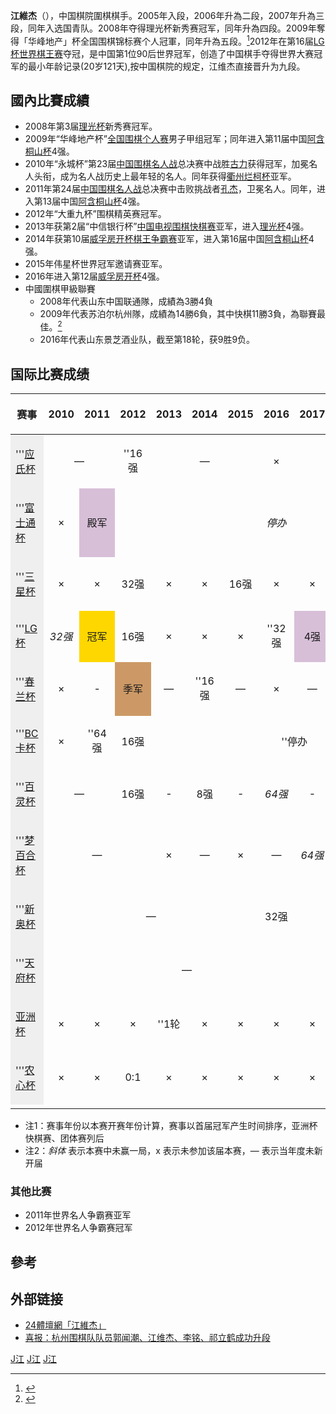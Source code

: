 {{Infobox Go player
| image = 
| 全名 = 江維杰
| 英文名 = Jiang Weijie
| 生於 = 1991年10月17日
| 出生地 = [[上海|上海]]
| 國籍 = {{PRC}}
| 師從 = [[马晓春|马晓春]]
| 學生 = 无
| 職業生涯 = 2005年至今
| 段位 = 九段
| 所屬 = [[中国棋院|中国棋院]]
}}
'''江維杰'''（{{bd|1991年|10月17日|catIdx=Jiang, Weijie}}），中国棋院圍棋棋手。2005年入段，2006年升為二段，2007年升為三段，同年入选国青队。2008年夺得理光杯新秀赛冠军，同年升為四段。2009年奪得「华峰地产」杯全国围棋锦标赛个人冠軍，同年升為五段。<ref>{{cite web|url=http://games.sports.cn/weiqiorg/news/2009-09-25/1886888.html|title=全国个人锦标赛承德收枰|access-date=2010-08-10|archive-date=2019-08-12|archive-url=https://web.archive.org/web/20190812090519/http://games.sports.cn/weiqiorg/news/2009-09-25/1886888.html|dead-url=no}}</ref>2012年在第16届[[LG杯世界棋王赛|LG杯世界棋王赛]]夺冠，是中国第1位90后世界冠军，创造了中国棋手夺得世界大赛冠军的最小年龄记录(20岁121天),按中国棋院的规定，江维杰直接晋升为九段。

== 國內比賽成績 ==
* 2008年第3届[[理光杯|理光杯]]新秀赛冠军。
* 2009年“华峰地产杯”[[全国围棋个人赛|全国围棋个人赛]]男子甲组冠军；同年进入第11届中国[[阿含桐山杯|阿含桐山杯]]4强。
* 2010年“永城杯”第23届[[中国围棋名人战|中国围棋名人战]]总决赛中战胜[[古力|古力]]获得冠军，加冕名人头衔，成为名人战历史上最年轻的名人。同年获得[[衢州烂柯杯|衢州烂柯杯]]亚军。
* 2011年第24届[[中国围棋名人战|中国围棋名人战]]总决赛中击败挑战者[[孔杰|孔杰]]，卫冕名人。同年，进入第13届中国[[阿含桐山杯|阿含桐山杯]]4强。
* 2012年“大重九杯”围棋精英赛冠军。
* 2013年获第2届“中信银行杯”[[中国电视围棋快棋赛|中国电视围棋快棋赛]]亚军，进入[[理光杯|理光杯]]4强。
* 2014年获第10届[[威孚房开杯棋王争霸赛|威孚房开杯棋王争霸赛]]亚军，进入第16届中国[[阿含桐山杯|阿含桐山杯]]4强。
* 2015年伟星杯世界冠军邀请赛亚军。
* 2016年进入第12届[[威孚房开杯棋王争霸赛|威孚房开杯]]4强。
* 中國圍棋甲級聯賽
** 2008年代表山东中国联通隊，成績為3勝4負
** 2009年代表苏泊尔杭州隊，成績為14勝6負，其中快棋11勝3負，為聯賽最佳。<ref>{{cite web|url=http://weiqi.sports.tom.com/2009-12-20/00UP/47708484.html |title=2009年圍甲排行榜 |deadurl=yes |archiveurl=https://web.archive.org/web/20091223222841/http://weiqi.sports.tom.com/2009-12-20/00UP/47708484.html |archivedate=2009-12-23 }}</ref>
** 2016年代表山东景芝酒业队，截至第18轮，获9胜9负。

==国际比赛成绩==
{| class="wikitable"
|- style="background:#efefef;"
! 赛事 !! 2010 !! 2011 !! 2012 !! 2013 !! 2014 !! 2015 !! 2016 !! 2017 !! 2018 !! 2019 !! 2020
|-
| style="background:#efefef;"|'''[[应氏杯|应氏杯]]
| colspan="2" style="text-align:center;" |—
| style="text-align:center;" |''16强
| colspan="3" style="text-align:center;" |—
| style="text-align:center;" |×
| colspan="3" style="text-align:center;" |—
| style="text-align:center;" |16强

|-
| style="background:#efefef;"|'''[[富士通杯|富士通杯]]
| style="text-align:center;" |×
| style="text-align:center; background:thistle;" |殿军
| colspan="9" style="text-align:center;" |''停办''
|-
| style="background:#efefef;"|'''[[三星杯|三星杯]]
| style="text-align:center;" |×
| style="text-align:center;" |×
| style="text-align:center;" |32强
| style="text-align:center;" |×
| style="text-align:center;" |×
| style="text-align:center;" |16强
| style="text-align:center;" |×
| style="text-align:center;" |×
| style="text-align:center;" |×
| style="text-align:center;" |×
| style="text-align:center;" |×
|-
| style="background:#efefef;"|'''[[LG杯|LG杯]]
| style="text-align:center;" |''32强''
| style="text-align:center; background:gold;" |冠军
| style="text-align:center;" |16强
| style="text-align:center;" |×
| style="text-align:center;" |×
| style="text-align:center;" |×
| style="text-align:center;" |''32强
| style="text-align:center;  background:thistle;" |4强
| style="text-align:center;" |8强
| style="text-align:center;" |×
| style="text-align:center;" |×
|-
| style="background:#efefef;"|'''[[春兰杯|春兰杯]]
| style="text-align:center;" |×
| style="text-align:center;" |-
| style="text-align:center; background:#cc9966;" |季军
| style="text-align:center;" |—
| style="text-align:center;" |''16强
| style="text-align:center;" |—
| style="text-align:center;" |×
| style="text-align:center;" |—
| style="text-align:center;" |×
| style="text-align:center;" |—
| style="text-align:center;" |×
|-
| style="background:#efefef;"|'''[[BC卡杯|BC卡杯]]
| style="text-align:center;" |×
| style="text-align:center;" |''64强
| style="text-align:center;" |16强
| colspan="8" style="text-align:center;" |''停办
|-
| style="background:#efefef;"|'''[[百灵杯|百灵杯]]
| colspan="2" style="text-align:center;" |—
| style="text-align:center;" |16强
| style="text-align:center;" |-
| style="text-align:center;" |8强
| style="text-align:center;" |-
| style="text-align:center;" |''64强''
| style="text-align:center;" |-
| style="text-align:center;" |×
| colspan="2" style="text-align:center;" |—
|-
| style="background:#efefef;"|'''[[梦百合杯|梦百合杯]]
| colspan="3" style="text-align:center;" |—
| style="text-align:center;" |×
| style="text-align:center;" |—
| style="text-align:center;" |×
| style="text-align:center;" |—
| style="text-align:center;" |''64强''
| style="text-align:center;" |—
| style="text-align:center;" |''64强''
| style="text-align:center;" |—
|-
| style="background:#efefef;"|'''[[新奥杯|新奥杯]]
| colspan="6" style="text-align:center;" |—
| style="text-align:center;" |32强
| colspan="4" style="text-align:center;" |''停办
|-
| style="background:#efefef;"|'''[[天府杯|天府杯]]
| colspan="8" style="text-align:center;" |—
| style="text-align:center; background:thistle;" |4强
| colspan="2" style="text-align:center;" |—
|-
| style="background:#efefef;"|[[亚洲杯|亚洲杯]]
| style="text-align:center;" |×
| style="text-align:center;" |×
| style="text-align:center;" |×
| style="text-align:center;" |''1轮
| style="text-align:center;" |×
| style="text-align:center;" |×
| style="text-align:center;" |×
| style="text-align:center;" |×
| style="text-align:center;" |×
| style="text-align:center;" |×
| style="text-align:center;" |×
|-
| style="background:#efefef;"|'''[[农心杯|农心杯]]
| style="text-align:center;" |×
| style="text-align:center;" |×
| style="text-align:center;" |0:1
| style="text-align:center;" |×
| style="text-align:center;" |×
| style="text-align:center;" |×
| style="text-align:center;" |×
| style="text-align:center;" |×
| style="text-align:center;" |×
| style="text-align:center;" |×
| style="text-align:center;" |×
|-
|}
*注1：赛事年份以本赛开赛年份计算，赛事以首届冠军产生时间排序，亚洲杯快棋赛、团体赛列后
*注2：''斜体'' 表示本赛中未赢一局，x 表示未参加该届本赛，— 表示当年度未新开届

===其他比赛===
* 2011年世界名人争霸赛亚军
* 2012年世界名人争霸赛冠军

== 參考 ==
{{reflist}}

==外部链接==
* [https://web.archive.org/web/20090821041716/http://info.qipai.titan24.com/08-04-21/57895.html 24體壇網「江維杰」]
* [http://www.hzweiqi.com/68cb7c7b65b095fb/559c62a5-2 喜报：杭州围棋队队员郭闻潮、江维杰、李铭、祁立鹤成功升段]{{dead link|date=2018年3月 |bot=InternetArchiveBot |fix-attempted=yes }}

{{世界围棋比赛现任冠军}}
{{中国围棋比赛现任冠军}}

{{DEFAULTSORT:Jiang, Weijie}}
[[Category:中国围棋棋手|J江]]
[[Category:中国棋院围棋棋手|J江]]
[[Category:上海人|J江]]